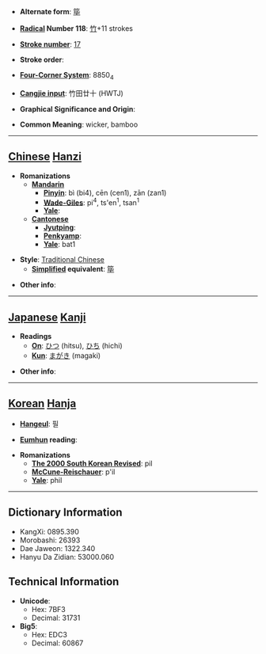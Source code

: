 * '''Alternate form''': [[筚]]

* '''[[Wiktionary:Chinese radical index| Radical]] Number 118''': [[Wiktionary:Chinese radical index 竹|竹]]+11 strokes

* '''[[Wiktionary:Chinese total strokes index|Stroke number]]''': [[Wiktionary:Chinese total strokes index 17|17]]

* '''Stroke order''': 

* '''[[Wiktionary:Chinese four corner index|Four-Corner System]]''': 8850<sub>4</sub>

* '''[[Wiktionary:Chinese Cangjie index|Cangjie input]]''': 竹田廿十 (HWTJ)

* '''Graphical Significance and Origin''': 

* '''Common Meaning''': wicker, bamboo

----

== [[Chinese]] [[Hanzi]] ==

* '''Romanizations'''
** '''[[Mandarin]]'''
*** '''[[Pinyin]]''': bì (bi4), cēn (cen1), zān (zan1)
*** '''[[Wade-Giles]]''': pi<sup>4</sup>, ts'en<sup>1</sup>, tsan<sup>1</sup>
*** '''[[Yale]]''': 
** '''[[Cantonese]]'''
*** '''[[Jyutping]]''':
*** '''[[Penkyamp]]''': 
*** '''[[Yale]]''': bat1

* '''Style''': [[Traditional Chinese]] 
** '''[[Simplified Chinese|Simplified]] equivalent''': [[筚]]

* '''Other info''': 

----

== [[Japanese]] [[Kanji]] ==

* '''Readings'''
** '''[[On]]''': [[ひつ]] (hitsu), [[ひち]] (hichi)
** '''[[Kun]]''': [[まがき]] (magaki)

* '''Other info''':  

----

== [[Korean]] [[Hanja]] ==

* '''[[Hangeul]]''': 필

* '''[[Eumhun]] reading''': 

* '''Romanizations'''
** '''[[The 2000 South Korean Revised Romanization|The 2000 South Korean Revised]]''': pil
** '''[[McCune-Reischauer]]''': p'il
** '''[[Yale]]''': phil

----

== Dictionary Information ==

* KangXi: 0895.390
* Morobashi: 26393
* Dae Jaweon: 1322.340
* Hanyu Da Zidian: 53000.060

== Technical Information ==

* '''Unicode''':
** Hex: 7BF3
** Decimal: 31731
* '''Big5''':
** Hex: EDC3
** Decimal: 60867